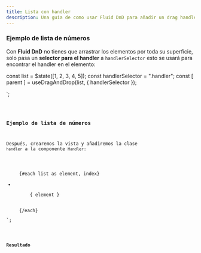 ```yaml
---
title: Lista con handler
description: Una guía de como usar Fluid DnD para añadir un drag handler a una lista.
---
```



### Ejemplo de lista de números

Con **Fluid DnD** no tienes que arrastrar los elementos por toda su superficie, solo pasa un **selector para el handler** a `handlerSelector` esto se usará para encontrar el handler en el elemento:


const list = $state([1, 2, 3, 4, 5]);
const handlerSelector = ".handler";
const [ parent ] = useDragAndDrop(list, { handlerSelector });

</script>`;

<Code code={listOfNumbers} lang="svelte" />

### Ejemplo de lista de números

Después, crearemos la vista y añadiremos la clase `handler` a la componente `Handler`:

<ul use:parent class="number-list">
  {#each list as element, index}
    <li class="number" data-index={index}>
      <Handler class="handler" />
      { element }
    </li>
  {/each}
</ul>`;


<Code code={listOfNumbersDraggable} lang="svelte" mark={highlightsDraggable} />

### Resultado

<div class="pl-8">
  <SingleListWithHandler client:load />
</div>
